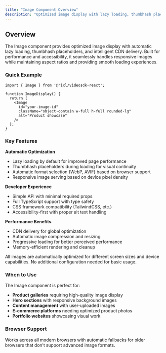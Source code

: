 ```yaml
---
title: "Image Component Overview"
description: "Optimized image display with lazy loading, thumbhash placeholders, and automatic CDN delivery"
---
```



## Overview

The Image component provides optimized image display with automatic lazy loading, thumbhash placeholders, and intelligent CDN delivery. Built for performance and accessibility, it seamlessly handles responsive images while maintaining aspect ratios and providing smooth loading experiences.

### Quick Example

```tsx
import { Image } from '@rixl/videosdk-react';

function ImageDisplay() {
  return (
    <Image
      id="your-image-id"
      className="object-contain w-full h-full rounded-lg"
      alt="Product showcase"
    />
  );
}
```

### Key Features

**Automatic Optimization**
- Lazy loading by default for improved page performance
- Thumbhash placeholders during loading for visual continuity
- Automatic format selection (WebP, AVIF) based on browser support
- Responsive image serving based on device pixel density

**Developer Experience**
- Simple API with minimal required props
- Full TypeScript support with type safety
- CSS framework compatibility (TailwindCSS, etc.)
- Accessibility-first with proper alt text handling

**Performance Benefits**
- CDN delivery for global optimization
- Automatic image compression and resizing
- Progressive loading for better perceived performance
- Memory-efficient rendering and cleanup

<Callout type="info">
    All images are automatically optimized for different screen sizes and device capabilities. No additional configuration needed for basic usage.
</Callout>

### When to Use

The Image component is perfect for:
- **Product galleries** requiring high-quality image display
- **Hero sections** with responsive background images
- **Content management** with user-uploaded images
- **E-commerce platforms** needing optimized product photos
- **Portfolio websites** showcasing visual work

### Browser Support

Works across all modern browsers with automatic fallbacks for older browsers that don't support advanced image formats.